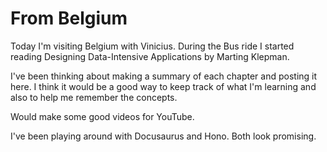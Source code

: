 # From Belgium

Today I'm visiting Belgium with Vinicius. During the Bus ride I started reading Designing Data-Intensive Applications by Marting Klepman.

I've been thinking about making a summary of each chapter and posting it here. I think it would be a good way to keep track of what I'm learning and also to help me remember the concepts.

Would make some good videos for YouTube.

I've been playing around with Docusaurus and Hono. Both look promising.